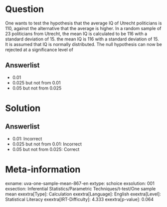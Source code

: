 Question
========

One wants to test the hypothesis that the average IQ of Utrecht politicians is 110, against the alternative that the average is higher. In a random sample of 23 politicians from Utrecht, the mean IQ is calculated to be 116 with a standard deviation of 15. the mean IQ is 116 with a standard deviation of 15. It is assumed that IQ is normally distributed. The null hypothesis can now be rejected at a significance level of

Answerlist
----------

* 0.01
* 0.025 but not from 0.01
* 0.05 but not from 0.025

Solution
========

Answerlist
----------

* 0.01: Incorrect
* 0.025 but not from 0.01: Incorrect
* 0.05 but not from 0.025: Correct

Meta-information
================
exname: uva-one-sample-mean-867-en
extype: schoice
exsolution: 001
exsection: Inferential Statistics/Parametric Techniques/t-test/One sample mean
exextra[Type]: Calculation
exextra[Language]: English
exextra[Level]: Statistical Literacy
exextra[IRT-Difficulty]: 4.333
exextra[p-value]: 0.064
